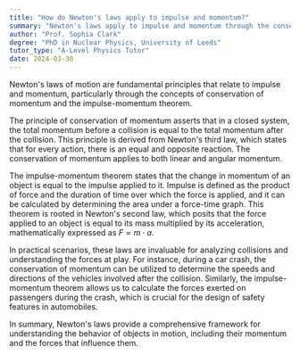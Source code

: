 ```yaml
---
title: "How do Newton's laws apply to impulse and momentum?"
summary: "Newton's laws apply to impulse and momentum through the conservation of momentum and the impulse-momentum theorem."
author: "Prof. Sophia Clark"
degree: "PhD in Nuclear Physics, University of Leeds"
tutor_type: "A-Level Physics Tutor"
date: 2024-03-30
---
```


Newton's laws of motion are fundamental principles that relate to impulse and momentum, particularly through the concepts of conservation of momentum and the impulse-momentum theorem.

The principle of conservation of momentum asserts that in a closed system, the total momentum before a collision is equal to the total momentum after the collision. This principle is derived from Newton's third law, which states that for every action, there is an equal and opposite reaction. The conservation of momentum applies to both linear and angular momentum.

The impulse-momentum theorem states that the change in momentum of an object is equal to the impulse applied to it. Impulse is defined as the product of force and the duration of time over which the force is applied, and it can be calculated by determining the area under a force-time graph. This theorem is rooted in Newton's second law, which posits that the force applied to an object is equal to its mass multiplied by its acceleration, mathematically expressed as $F = m \cdot a$.

In practical scenarios, these laws are invaluable for analyzing collisions and understanding the forces at play. For instance, during a car crash, the conservation of momentum can be utilized to determine the speeds and directions of the vehicles involved after the collision. Similarly, the impulse-momentum theorem allows us to calculate the forces exerted on passengers during the crash, which is crucial for the design of safety features in automobiles.

In summary, Newton's laws provide a comprehensive framework for understanding the behavior of objects in motion, including their momentum and the forces that influence them.
    